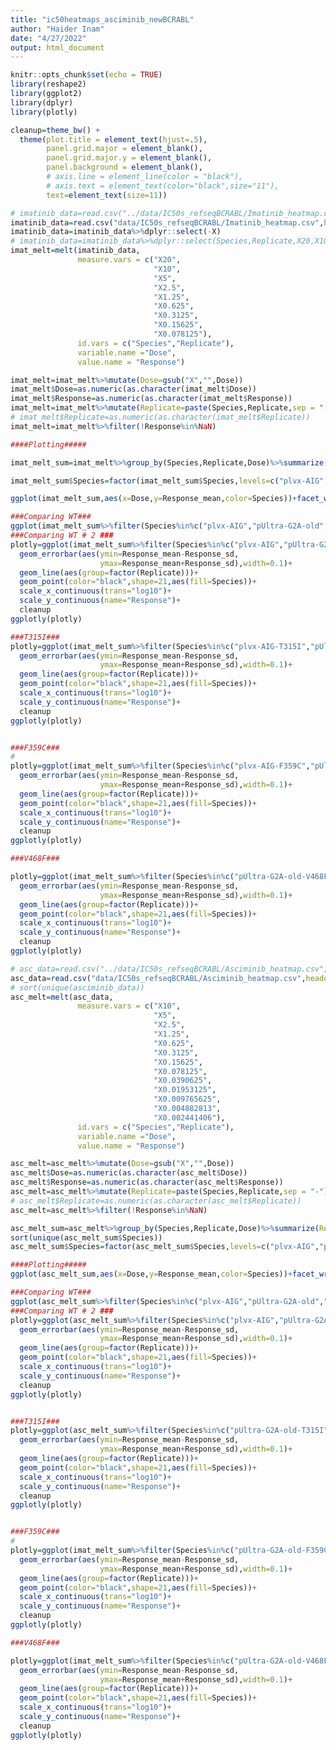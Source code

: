 ```yaml
---
title: "ic50heatmaps_asciminib_newBCRABL"
author: "Haider Inam"
date: "4/27/2022"
output: html_document
---
```


```r
knitr::opts_chunk$set(echo = TRUE)
library(reshape2)
library(ggplot2)
library(dplyr)
library(plotly)

cleanup=theme_bw() +
  theme(plot.title = element_text(hjust=.5),
        panel.grid.major = element_blank(),
        panel.grid.major.y = element_blank(),
        panel.background = element_blank(),
        # axis.line = element_line(color = "black"),
        # axis.text = element_text(color="black",size="11"),
        text=element_text(size=11))
```

```r
# imatinib_data=read.csv("../data/IC50s_refseqBCRABL/Imatinib_heatmap.csv",header = T,stringsAsFactors = F)
imatinib_data=read.csv("data/IC50s_refseqBCRABL/Imatinib_heatmap.csv",header = T,stringsAsFactors = F)
imatinib_data=imatinib_data%>%dplyr::select(-X)
# imatinib_data=imatinib_data%>%dplyr::select(Species,Replicate,X20,X10)
imat_melt=melt(imatinib_data,
               measure.vars = c("X20",
                                "X10",
                                "X5",
                                "X2.5",
                                "X1.25",
                                "X0.625",
                                "X0.3125",
                                "X0.15625",
                                "X0.078125"),
               id.vars = c("Species","Replicate"),
               variable.name ="Dose",
               value.name = "Response")

imat_melt=imat_melt%>%mutate(Dose=gsub("X","",Dose))
imat_melt$Dose=as.numeric(as.character(imat_melt$Dose))
imat_melt$Response=as.numeric(as.character(imat_melt$Response))
imat_melt=imat_melt%>%mutate(Replicate=paste(Species,Replicate,sep = "-"))
# imat_melt$Replicate=as.numeric(as.character(imat_melt$Replicate))
imat_melt=imat_melt%>%filter(!Response%in%NaN)

####Plotting#####

imat_melt_sum=imat_melt%>%group_by(Species,Replicate,Dose)%>%summarize(Response_mean=mean(Response),Response_sd=sd(Response))

imat_melt_sum$Species=factor(imat_melt_sum$Species,levels=c("plvx-AIG","pUltra-G2A-old","pUltra-G2A-new","plvx-AIG-T315I","pUltra-G2A-old-T315I","pUltra-G2A-new-T315I","plvx-AIG-F359C","pUltra-G2A-old-F359C","pUltra-G2A-new-F359C","pUltra-G2A-old-V468F","pUltra-G2A-new-V468F","plvx-E255K"))

ggplot(imat_melt_sum,aes(x=Dose,y=Response_mean,color=Species))+facet_wrap(~Species,ncol=6)+geom_point()+geom_errorbar(aes(ymin=Response_mean-Response_sd,ymax=Response_mean+Response_sd))+geom_line(aes(group=factor(Replicate)))+scale_x_continuous(trans="log10")+scale_y_continuous(name="Response")+cleanup+theme(legend.position = "none")

###Comparing WT###
ggplot(imat_melt_sum%>%filter(Species%in%c("plvx-AIG","pUltra-G2A-old","pUltra-G2A-new")),aes(x=Dose,y=Response_mean,color=Species))+facet_wrap(~Species)+geom_point()+geom_errorbar(aes(ymin=Response_mean-Response_sd,ymax=Response_mean+Response_sd))+geom_line(aes(group=factor(Replicate)))+scale_x_continuous(trans="log10")
###Comparing WT # 2 ###
plotly=ggplot(imat_melt_sum%>%filter(Species%in%c("plvx-AIG","pUltra-G2A-old","pUltra-G2A-new")),aes(x=Dose,y=Response_mean,color=Species))+
  geom_errorbar(aes(ymin=Response_mean-Response_sd,
                    ymax=Response_mean+Response_sd),width=0.1)+
  geom_line(aes(group=factor(Replicate)))+
  geom_point(color="black",shape=21,aes(fill=Species))+
  scale_x_continuous(trans="log10")+
  scale_y_continuous(name="Response")+
  cleanup
ggplotly(plotly)

###T315I###
plotly=ggplot(imat_melt_sum%>%filter(Species%in%c("plvx-AIG-T315I","pUltra-G2A-old-T315I","pUltra-G2A-new-T315I")),aes(x=Dose,y=Response_mean,color=Species))+
  geom_errorbar(aes(ymin=Response_mean-Response_sd,
                    ymax=Response_mean+Response_sd),width=0.1)+
  geom_line(aes(group=factor(Replicate)))+
  geom_point(color="black",shape=21,aes(fill=Species))+
  scale_x_continuous(trans="log10")+
  scale_y_continuous(name="Response")+
  cleanup
ggplotly(plotly)


###F359C###
# 
plotly=ggplot(imat_melt_sum%>%filter(Species%in%c("plvx-AIG-F359C","pUltra-G2A-old-F359C","pUltra-G2A-new-F359C")),aes(x=Dose,y=Response_mean,color=Species))+
  geom_errorbar(aes(ymin=Response_mean-Response_sd,
                    ymax=Response_mean+Response_sd),width=0.1)+
  geom_line(aes(group=factor(Replicate)))+
  geom_point(color="black",shape=21,aes(fill=Species))+
  scale_x_continuous(trans="log10")+
  scale_y_continuous(name="Response")+
  cleanup
ggplotly(plotly)

###V468F###

plotly=ggplot(imat_melt_sum%>%filter(Species%in%c("pUltra-G2A-old-V468F","pUltra-G2A-new-V468F")),aes(x=Dose,y=Response_mean,color=Species))+
  geom_errorbar(aes(ymin=Response_mean-Response_sd,
                    ymax=Response_mean+Response_sd),width=0.1)+
  geom_line(aes(group=factor(Replicate)))+
  geom_point(color="black",shape=21,aes(fill=Species))+
  scale_x_continuous(trans="log10")+
  scale_y_continuous(name="Response")+
  cleanup
ggplotly(plotly)

```

```r
# asc_data=read.csv("../data/IC50s_refseqBCRABL/Asciminib_heatmap.csv",header = T,stringsAsFactors = F)
asc_data=read.csv("data/IC50s_refseqBCRABL/Asciminib_heatmap.csv",header = T,stringsAsFactors = F)
# sort(unique(asciminib_data))
asc_melt=melt(asc_data,
               measure.vars = c("X10",
                                "X5",
                                "X2.5",
                                "X1.25",
                                "X0.625",
                                "X0.3125",
                                "X0.15625",
                                "X0.078125",
                                "X0.0390625",
                                "X0.01953125",
                                "X0.009765625",
                                "X0.004882813",
                                "X0.002441406"),
               id.vars = c("Species","Replicate"),
               variable.name ="Dose",
               value.name = "Response")

asc_melt=asc_melt%>%mutate(Dose=gsub("X","",Dose))
asc_melt$Dose=as.numeric(as.character(asc_melt$Dose))
asc_melt$Response=as.numeric(as.character(asc_melt$Response))
asc_melt=asc_melt%>%mutate(Replicate=paste(Species,Replicate,sep = "-"))
# asc_melt$Replicate=as.numeric(as.character(asc_melt$Replicate))
asc_melt=asc_melt%>%filter(!Response%in%NaN)

asc_melt_sum=asc_melt%>%group_by(Species,Replicate,Dose)%>%summarize(Response_mean=mean(Response),Response_sd=sd(Response))
sort(unique(asc_melt_sum$Species))
asc_melt_sum$Species=factor(asc_melt_sum$Species,levels=c("plvx-AIG","pUltra-G2A-old","pUltra-G2A-new","pUltra-G2A-old-T315I","pUltra-G2A-new-T315I","pUltra-G2A-old-F359C","pUltra-G2A-new-F359C","pUltra-G2A-old-V468F","pUltra-G2A-new-V468F","plvx-E255K"))

####Plotting#####
ggplot(asc_melt_sum,aes(x=Dose,y=Response_mean,color=Species))+facet_wrap(~Species,ncol=3)+geom_point()+geom_errorbar(aes(ymin=Response_mean-Response_sd,ymax=Response_mean+Response_sd))+geom_line(aes(group=factor(Replicate)))+scale_x_continuous(trans="log10")+scale_y_continuous(name="Response")+cleanup+theme(legend.position = "none")

###Comparing WT###
ggplot(asc_melt_sum%>%filter(Species%in%c("plvx-AIG","pUltra-G2A-old","pUltra-G2A-new")),aes(x=Dose,y=Response_mean,color=Species))+facet_wrap(~Species)+geom_point()+geom_errorbar(aes(ymin=Response_mean-Response_sd,ymax=Response_mean+Response_sd))+geom_line(aes(group=factor(Replicate)))+scale_x_continuous(trans="log10")
###Comparing WT # 2 ###
plotly=ggplot(asc_melt_sum%>%filter(Species%in%c("plvx-AIG","pUltra-G2A-old","pUltra-G2A-new")),aes(x=Dose,y=Response_mean,color=Species))+
  geom_errorbar(aes(ymin=Response_mean-Response_sd,
                    ymax=Response_mean+Response_sd),width=0.1)+
  geom_line(aes(group=factor(Replicate)))+
  geom_point(color="black",shape=21,aes(fill=Species))+
  scale_x_continuous(trans="log10")+
  scale_y_continuous(name="Response")+
  cleanup
ggplotly(plotly)


###T315I###
plotly=ggplot(asc_melt_sum%>%filter(Species%in%c("pUltra-G2A-old-T315I","pUltra-G2A-new-T315I")),aes(x=Dose,y=Response_mean,color=Species))+
  geom_errorbar(aes(ymin=Response_mean-Response_sd,
                    ymax=Response_mean+Response_sd),width=0.1)+
  geom_line(aes(group=factor(Replicate)))+
  geom_point(color="black",shape=21,aes(fill=Species))+
  scale_x_continuous(trans="log10")+
  scale_y_continuous(name="Response")+
  cleanup
ggplotly(plotly)


###F359C###
# 
plotly=ggplot(imat_melt_sum%>%filter(Species%in%c("pUltra-G2A-old-F359C","pUltra-G2A-new-F359C")),aes(x=Dose,y=Response_mean,color=Species))+
  geom_errorbar(aes(ymin=Response_mean-Response_sd,
                    ymax=Response_mean+Response_sd),width=0.1)+
  geom_line(aes(group=factor(Replicate)))+
  geom_point(color="black",shape=21,aes(fill=Species))+
  scale_x_continuous(trans="log10")+
  scale_y_continuous(name="Response")+
  cleanup
ggplotly(plotly)

###V468F###

plotly=ggplot(imat_melt_sum%>%filter(Species%in%c("pUltra-G2A-old-V468F","pUltra-G2A-new-V468F")),aes(x=Dose,y=Response_mean,color=Species))+
  geom_errorbar(aes(ymin=Response_mean-Response_sd,
                    ymax=Response_mean+Response_sd),width=0.1)+
  geom_line(aes(group=factor(Replicate)))+
  geom_point(color="black",shape=21,aes(fill=Species))+
  scale_x_continuous(trans="log10")+
  scale_y_continuous(name="Response")+
  cleanup
ggplotly(plotly)
```

